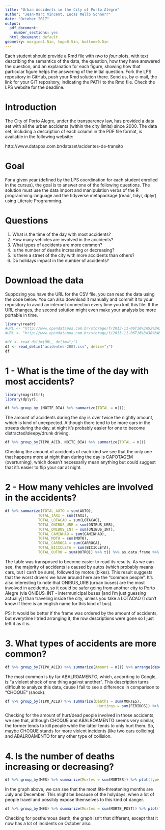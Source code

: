 ```yaml
---
title: "Urban Accidents in the City of Porto Alegre"
author: "Jean-Marc Vincent, Lucas Mello Schnorr"
date: "October 2017"
output:
  pdf_document:
    number_sections: yes
  html_document: default
geometry: margin=1.5in, top=0.5in, bottom=0.5in
---
```


Each student should provide a Rmd file with _two_ to _four_ plots, with text describing the semantics of the data, the question, how they have answered the question, and an explanation for each figure, showing how that particular figure helps the answering of the initial question.  Fork the LPS repository in GitHub, push your Rmd solution there. Send us, by e-mail, the link for your GIT repository, indicating the PATH to the Rmd file. Check the LPS website for the deadline.

# Introduction

The City of Porto Alegre, under the transparency law, has provided a data set with all the urban accidents (within the city limits) since 2000. The data set, including a description of each column in the PDF file format, is available in the following website:

http://www.datapoa.com.br/dataset/acidentes-de-transito

# Goal

For a given year (defined by the LPS coordination for each student enrolled in the cursus), the goal is to answer one of the following questions. The solution must use the data import and manipulation verbs of the R programming language and the tidyverse metapackage (readr, tidyr, dplyr) using Literate Programming.

# Questions

1. What is the time of the day with most accidents?
2. How many vehicles are involved in the accidents?
3. What types of accidents are more common?
4. Is the number of deaths increasing or decreasing?
5. Is there a street of the city with more accidents than others?
6. Do holidays impact in the number of accidents?

# Download the data

Supposing you have the URL for the CSV file, you can read the data using the code below. You can also download it manually and commit it to your repository to avoid an internet connection every time you knit this file. If the URL changes, the second solution might even make your analysis be more portable in time.

```r
library(readr)
#URL <- "http://www.opendatapoa.com.br/storage/f/2013-11-06T16%3A52%3A35.356Z/acidentes-2009.csv"
#URL <- "http://www.opendatapoa.com.br/storage/f/2013-11-06T16%3A38%3A56.849Z/acidentes-2007.csv"

#df <- read_delim(URL, delim=";")
df <- read_delim("acidentes-2007.csv", delim=";")
df
```
# 1 - What is the time of the day with most accidents?

```r
library(magrittr);
library(dplyr);

df %>% group_by (NOITE_DIA) %>% summarize(TOTAL = n());
```

The amount of accidents during the day is over twice the nightly amount, which is kind of unexpected. Although there tend to be more cars in the streets during the day, at night it's probably easier for one to become distracted/sleepy/drunk driving.


```r
df %>% group_by(TIPO_ACID, NOITE_DIA) %>% summarize(TOTAL = n())
```

Checking the amount of accidents of each kind we see that the only one that happens more at night than during the day is CAPOTAGEM (overturning), which doesn't necessarily mean anything but could suggest that it's easier to flip your car at night.

# 2 - How many vehicles are involved in the accidents?

```r

df %>% summarize(TOTAL_AUTO = sum(AUTO),
               TOTAL_TAXI = sum(TAXI),
               TOTAL_LOTACAO = sum(LOTACAO),
               TOTAL_ONIBUS_URB = sum(ONIBUS_URB),
               TOTAL_ONIBUS_INT = sum(ONIBUS_INT),
               TOTAL_CAMINHAO = sum(CAMINHAO),
               TOTAL_MOTO = sum(MOTO),
               TOTAL_CARROCA = sum(CARROCA),
               TOTAL_BICICLETA = sum(BICICLETA),
               TOTAL_OUTRO = sum(OUTRO)) %>% t() %>% as.data.frame %>% rename(Amount = V1) # %>% arrange(desc(Amount))

```

The table was transposed to become easier to read its results. As we can see, the majority of accidents is caused by autos (which probably means cars, but I can't be sure), followed by motos (bikes). This result suggests that the worst drivers we have around here are the "common people". It's also interesting to note that ONIBUS_URB (urban buses) are the most involved in accidents, so it could be safer going from another city to Porto Alegre (via ONIBUS_INT - intermunicipal buses [and I'm just guessing actually]) than traveling inside the city, unless you take a LOTACAO (I don't know if there is an english name for this kind of bus).

PS: It would be better if the frame was ordered by the amount of accidents, but everytime I tried arranging it, the row descriptions were gone so I just left it as it is.

# 3. What types of accidents are more common?

```r
df %>% group_by(TIPO_ACID) %>% summarize(Amount = n()) %>% arrange(desc(Amount))

```

The most common is by far ABALROAMENTO, which, according to Google, is "a violent shock of one thing against another". This description turns difficult to analyze this data, cause I fail to see a difference in comparison to "CHOQUE" (shock).

```r
df %>% group_by(TIPO_ACID) %>% summarize(Deaths = sum(MORTES),
                                          Hurtings = sum(FERIDOS)) %>% arrange(desc(Deaths, Hurtings))
```

Checking for the amount of hurt/dead people involved in those accidents, we see that, although CHOQUE and ABALROAMENTO seems very similar, the former tends to kill people while the latter tends to only hurt them. So, maybe CHOQUE stands for more violent incidents (like two cars colliding) and ABALROAMENTO for any other type of collision.

# 4. Is the number of deaths increasing or decreasing?

```r
df %>% group_by(MES) %>% summarize(Mortes = sum(MORTES)) %>% plot(type = "l")
```

In the graph above, we can see that the most life-threatening months are July and December. This might be because of the holydays, when a lot of people travel and possibly expose themselves to this kind of danger.

```r
df %>% group_by(MES) %>% summarize(Mortes = sum(MORTE_POST)) %>% plot(type = "l")
```

Checking for posthumous death, the graph isn't that different, except that it now has a lot of incidents on October also.


